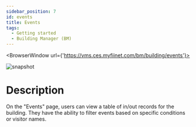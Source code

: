 ---
sidebar_position: 7
id: events
title: Events
tags:
  - Getting started
  - Building Manager (BM)
---


<BrowserWindow url={'https://vms.ces.myfiinet.com/bm/building/events'}>

![snapshot](../../assets/bm/bm-events-zh-hant.png)

</BrowserWindow>

# Description

On the "Events" page, users can view a table of in/out records for the building. They have the ability to filter events based on specific conditions or visitor names.
